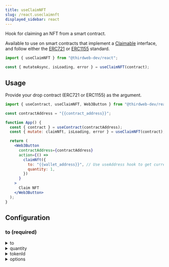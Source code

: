 ```yaml
---
title: useClaimNFT
slug: /react.useclaimnft
displayed_sidebar: react
---
```


Hook for claiming an NFT from a smart contract.

Available to use on smart contracts that implement a
[Claimable](/contractkit/interfaces/erc721claimable) interface, and
follow either the [ERC721](/contractkit/interfaces/erc721)
or [ERC1155](/contractkit/interfaces/erc1155) standard.

```jsx
import { useClaimNFT } from "@thirdweb-dev/react";

const { mutateAsync, isLoading, error } = useClaimNFT(contract);
```

## Usage

Provide your drop contract (ERC721 or ERC1155) as the argument.

```jsx
import { useContract, useClaimNFT, Web3Button } from "@thirdweb-dev/react";

const contractAddress = "{{contract_address}}";

function App() {
  const { contract } = useContract(contractAddress);
  const { mutate: claimNft, isLoading, error } = useClaimNFT(contract);

  return (
    <Web3Button
      contractAddress={contractAddress}
      action={() =>
        claimNft({
          to: "{{wallet_address}}", // Use useAddress hook to get current wallet address
          quantity: 1,
        })
      }
    >
      Claim NFT
    </Web3Button>
  );
}
```

## Configuration

### to (required)

<details>
  <summary>to</summary>
  <div>

The wallet address to mint the NFT(s) to.

Use the [`useAddress`](/react/react.useAddress) hook to get the currently connected wallet address.

```jsx
import {
  useContract,
  useClaimNFT,
  Web3Button,
  useAddress,
} from "@thirdweb-dev/react";

const contractAddress = "{{contract_address}}";

function App() {
  const { contract } = useContract(contractAddress);
  const { mutate: claimNft, isLoading, error } = useClaimNFT(contract);
  // highlight-next-line
  const address = useAddress();

  return (
    <Web3Button
      contractAddress={contractAddress}
      action={() =>
        claimNft({
          // highlight-next-line
          to: address,
          quantity: 1,
        })
      }
    >
      Claim NFT
    </Web3Button>
  );
}
```

</div>
</details>

<details>
  <summary>quantity</summary>
  <div>

### quantity (required)

The number of NFTs you wish to claim.

- With ERC721 contracts, this represents the number of unique tokens you wish to claim.
- With ERC1155 contracts, this represents the quantity of the specific `tokenId` you wish to claim.

```jsx
import { useContract, useClaimNFT, Web3Button } from "@thirdweb-dev/react";

const contractAddress = "{{contract_address}}";

function App() {
  const { contract } = useContract(contractAddress);
  const { mutate: claimNft, isLoading, error } = useClaimNFT(contract);

  return (
    <Web3Button
      contractAddress={contractAddress}
      action={() =>
        claimNft({
          to: "{{wallet_address}}", // Use useAddress hook to get current wallet address
          // highlight-next-line
          quantity: 1,
        })
      }
    >
      Claim NFT
    </Web3Button>
  );
}
```

</div>
</details>

<details>
  <summary>tokenId</summary>
  <div>

### tokenId (required)

For ERC1155 contracts, you must specify a specific `tokenId` to claim.

```jsx
import { useContract, useClaimNFT, Web3Button } from "@thirdweb-dev/react";

const contractAddress = "{{contract_address}}";

// highlight-next-line
const tokenId = 0;

function App() {
  const { contract } = useContract(contractAddress);
  const { mutate: claimNft, isLoading, error } = useClaimNFT(contract);

  return (
    <Web3Button
      contractAddress={contractAddress}
      action={() =>
        claimNft({
          to: "{{wallet_address}}", // Use useAddress hook to get current wallet address
          quantity: 1,
          // highlight-next-line
          tokenId,
        })
      }
    >
      Claim NFT
    </Web3Button>
  );
}
```

</div>
</details>

<details>
  <summary>options</summary>
  <div>

### options (optional)

Customizable `ClaimOptions` object that can be used to override the default behaviour of the hook.

There are three options available:

- `checkERC20Allowance` - Whether to check the ERC20 allowance of the sender, defaults to true.
- `currencyAddress` - The currency to pay for each token claimed, defaults to `NATIVE_TOKEN_ADDRESS` for native currency.
- `pricePerToken` - The price to pay for each token claimed. Not relevant when using claim conditions.

```jsx
import { useContract, useClaimNFT, Web3Button } from "@thirdweb-dev/react";

const contractAddress = "{{contract_address}}";

function App() {
  const { contract } = useContract(contractAddress);
  const { mutate: claimNft, isLoading, error } = useClaimNFT(contract);

  return (
    <Web3Button
      contractAddress={contractAddress}
      action={() =>
        claimNft({
          to: "{{wallet_address}}",
          quantity: 1,
          // highlight-start
          options: {
            checkERC20Allowance: true,
            currencyAddress: "{{erc20_address}}",
            pricePerToken: 0,
          },
          // highlight-end
        })
      }
    >
      Claim NFT
    </Web3Button>
  );
}
```

</div>
</details>
